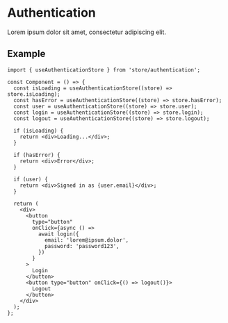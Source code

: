 
<Meta title="Instructions/Authentication" />

# Authentication

Lorem ipsum dolor sit amet, consectetur adipiscing elit.

## Example

```tsx
import { useAuthenticationStore } from 'store/authentication';

const Component = () => {
  const isLoading = useAuthenticationStore((store) => store.isLoading);
  const hasError = useAuthenticationStore((store) => store.hasError);
  const user = useAuthenticationStore((store) => store.user);
  const login = useAuthenticationStore((store) => store.login);
  const logout = useAuthenticationStore((store) => store.logout);

  if (isLoading) {
    return <div>Loading...</div>;
  }

  if (hasError) {
    return <div>Error</div>;
  }

  if (user) {
    return <div>Signed in as {user.email}</div>;
  }

  return (
    <div>
      <button
        type="button"
        onClick={async () =>
          await login({
            email: 'lorem@ipsum.dolor',
            password: 'password123',
          })
        }
      >
        Login
      </button>
      <button type="button" onClick={() => logout()}>
        Logout
      </button>
    </div>
  );
};
```
